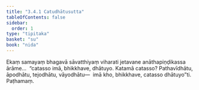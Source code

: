 ```yaml
---
title: "3.4.1 Catudhātusutta"
tableOfContents: false
sidebar:
  order: 1
type: "tipitaka"
basket: "su"
book: "nida"
---
```



<DynamicBreadcrumb />

<Division number="114" book="nida" bookNo="12" page="379">

<Paragraph number="787" book="nida">
Ekaṃ samayaṃ bhagavā sāvatthiyaṃ viharati jetavane anāthapiṇḍikassa ārāme…  “catasso imā, bhikkhave, dhātuyo. Katamā catasso? Pathavīdhātu, āpodhātu, tejodhātu, vāyodhātu—  imā kho, bhikkhave, catasso dhātuyo”ti.

</Paragraph>
</Division>

<Paragraph number="788" type="center" book="nida">
Paṭhamaṃ.
</Paragraph>